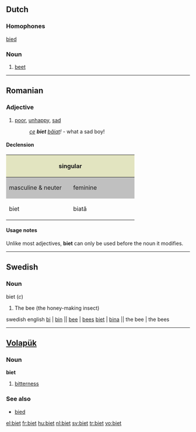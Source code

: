 ==Dutch==

===Homophones===
[[bied]]

===Noun===
{{nl-noun|g=f}}

# [[beet]]

----

==Romanian==

===Adjective===
{{ro-adj|4}}

# [[poor]], [[unhappy]], [[sad]]
#:''[[ce]] '''biet''' [[băiat]]!'' - what a sad boy!

====Declension====
<center>
{| style="background:#F0F0F0"

|-
! colspan="2" style="background:#e2e4c0" | singular
! colspan="2" style="background:#e2e4c0" | plural

|-
! style="width:10em;background:#C0C0C0" | masculine & neuter
! style="width:10em;background:#C0C0C0" | feminine
! style="width:10em;background:#C0C0C0" | masculine
! style="width:10em;background:#C0C0C0" | feminine & neuter

|-
| biet
| biată
| bieţi
| biete
|}
</center>

====Usage notes====
Unlike most adjectives, '''biet''' can only be used before the noun it modifies.

----

==Swedish==

===Noun===
biet (''c'')

# The bee (the honey-making insect)

swedish               english
[[bi]]   | [[bin]]     ||  [[bee]]     | [[bees]]
[[biet]] | [[bina]]    ||  the bee | the bees

----

==[[Volapük]]==

===Noun===
'''biet'''

# [[bitterness]]

===See also===
*[[bied]]

[[el:biet]]
[[fr:biet]]
[[hu:biet]]
[[nl:biet]]
[[sv:biet]]
[[tr:biet]]
[[vo:biet]]
